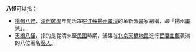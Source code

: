 '''八怪'''可以指：
*[[揚州八怪|揚州八怪]]，[[清代|清代]][[乾隆|乾隆]]年間活躍在[[江蘇|江蘇]][[揚州|揚州]][[畫壇|畫壇]]的革新派畫家總稱，即「揚州畫派」。
*[[天橋八怪|天橋八怪]]，指的是從清末至[[中華民國|民國]]時期，活躍在[[北京|北京]][[天橋地區|天橋地區]]進行[[民間|民間]][[曲藝|曲藝]]表演的八位著名[[藝人|藝人]]。

{{disambig|Cat=二字人名消歧义}}
